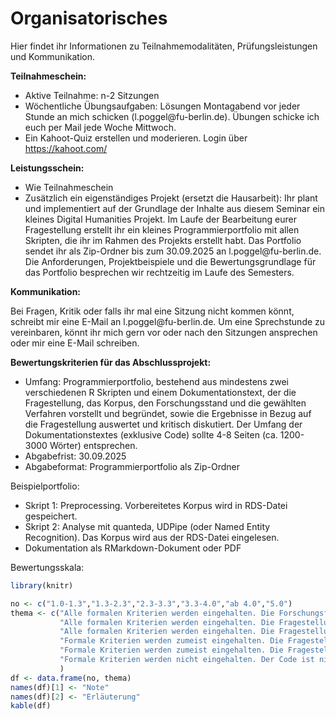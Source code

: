 # Organisatorisches {-} 

Hier findet ihr Informationen zu Teilnahmemodalitäten, Prüfungsleistungen und Kommunikation.

**Teilnahmeschein:**

* Aktive Teilnahme: n-2 Sitzungen 
* Wöchentliche Übungsaufgaben: Lösungen Montagabend vor jeder Stunde an mich schicken (l.poggel@fu-berlin.de). Übungen schicke ich euch per Mail jede Woche Mittwoch.
* Ein Kahoot-Quiz erstellen und moderieren. Login über [https://kahoot.com/](https://kahoot.com/)

**Leistungsschein:**

* Wie Teilnahmeschein
* Zusätzlich ein eigenständiges Projekt (ersetzt die Hausarbeit): Ihr plant und implementiert auf der Grundlage der Inhalte aus diesem Seminar ein kleines Digital Humanities Projekt. Im Laufe der Bearbeitung eurer Fragestellung erstellt ihr ein kleines Programmierportfolio mit allen Skripten, die ihr im Rahmen des Projekts erstellt habt. Das Portfolio sendet ihr als Zip-Ordner bis zum 30.09.2025 an l.poggel@fu-berlin.de. Die Anforderungen, Projektbeispiele und die Bewertungsgrundlage für das Portfolio besprechen wir rechtzeitig im Laufe des Semesters.

**Kommunikation:**

Bei Fragen, Kritik oder falls ihr mal eine Sitzung nicht kommen könnt, schreibt mir eine E-Mail an l.poggel@fu-berlin.de. Um eine Sprechstunde zu vereinbaren, könnt ihr mich gern vor oder nach den Sitzungen ansprechen oder mir eine E-Mail schreiben.

**Bewertungskriterien für das Abschlussprojekt:** 

* Umfang: Programmierportfolio, bestehend aus mindestens zwei verschiedenen R Skripten und einem Dokumentationstext, der die Fragestellung, das Korpus, den Forschungsstand und die gewählten Verfahren vorstellt und begründet, sowie die Ergebnisse in Bezug auf die Fragestellung auswertet und kritisch diskutiert. Der Umfang der Dokumentationstextes (exklusive Code) sollte 4-8 Seiten (ca. 1200-3000 Wörter) entsprechen.
* Abgabefrist: 30.09.2025
* Abgabeformat: Programmierportfolio als Zip-Ordner

Beispielportfolio: 

* Skript 1: Preprocessing. Vorbereitetes Korpus wird in RDS-Datei gespeichert. 
* Skript 2: Analyse mit quanteda, UDPipe (oder Named Entity Recognition). Das Korpus wird aus der RDS-Datei eingelesen. 
* Dokumentation als RMarkdown-Dokument oder PDF 

Bewertungsskala:

```r

library(knitr)

no <- c("1.0-1.3","1.3-2.3","2.3-3.3","3.3-4.0","ab 4.0","5.0")
thema <- c("Alle formalen Kriterien werden eingehalten. Die Forschungsfrage ist sinnvoll und mithilfe der gewählten Preprocessing- und Analyseverfahren sehr gut beantwortbar. Es gibt dabei unter den im Kurs kennengelernten Verfahren keine besser geeigneten Verfahren zur Beantwortung der Fragestellung. Die Wahl der verwendeten Verfahren, Vor- und Nachteile, die Aussagekraft sowie mögliche Auswirkungen auf die Beantwortung der Fragestellung werden kritisch diskutiert. Die Aussagekraft des Analyseverfahrens wird kritisch diskutiert. Die Ergebnisse werden in Bezug zum aktuellen  Forschungsstand gesetzt. Der Code ist ausführlich kommentiert. Fremder Code wird nur dann verwendet, wenn der Code für die Umsetzung von Aufgaben, die über die Inhalte im Seminar hinausgehen, gebraucht wird, oder, wenn der Code eine Verbesserung zu den im Seminar vorgestellten Vorgehen darstellt. Fremder Code wird immer zitiert. Der Code produziert keine Fehlermeldungen und folgt immer gängigen stilistischen Konventionen und Regeln.", 
           "Alle formalen Kriterien werden eingehalten. Die Fragestellung ist sinnvoll und mithilfe der gewählten Preprocessing- und Analyseverfahren beantwortbar, aber es gibt ein besser geeignetes Verfahren. Die Wahl des Verfahrens wird begründet, aber die Begründung ist nicht gänzlich überzeugend oder weniger wichtige  Konsequenzen der Entscheidung werden nicht diskutiert. Die Aussagekraft des Analyseverfahrens wird kritisch diskutiert. Die Ergebnisse werden in Bezug zum aktuellen  Forschungsstand gesetzt. Der Code ist ausführlich kommentiert. Fremder Code wird nur dann verwendet, wenn der Code für die Umsetzung von Aufgaben, die über die Inhalte im Seminar hinausgehen, gebraucht wird, oder, wenn der Code eine Verbesserung zu den im Seminar vorgestellten Vorgehen darstellt. Fremder Code wird immer zitiert. Der Code produziert keine Fehlermeldungen und folgt zumeist gängigen stilistischen Konventionen und Regeln.", 
           "Alle formalen Kriterien werden eingehalten. Die Fragestellung ist sinnvoll und mithilfe der gewählten Preprocessing- und Analyseverfahren beantwortbar, aber es gibt ein besser geeignetes Verfahren. Die Wahl des Verfahrens wird begründet, aber die Begründung ist nicht überzeugend. Der Code ist an den wichtigsten Stellen kommentiert. Fremder Code wird nur dann verwendet, wenn der Code für die Umsetzung von Aufgaben, die über die Inhalte im Seminar hinausgehen, gebraucht wird, oder, wenn der Code eine Verbesserung zu den im Seminar vorgestellten Vorgehen darstellt. Fremder Code wird immer zitiert.  Der Code produziert keine Fehlermeldungen.", 
           "Formale Kriterien werden zumeist eingehalten. Die Fragestellung ist teilweise mithilfe der gewählten Preprocessing- und Analyseverfahren beantwortbar. Die Wahl des Verfahrens wird begründet, aber die Begründung ist nicht überzeugend. Fremder Code wird immer zitiert. Der Code produziert keine Fehlermeldungen.", 
           "Formale Kriterien werden zumeist eingehalten. Die Fragestellung ist teilweise mithilfe der gewählten Preprocessing- und Analyseverfahren beantwortbar. Die Wahl des Verfahrens wird nicht begründet. Fremder Code wird  immer zitiert. Der Code produziert keine Fehlermeldungen.", 
           "Formale Kriterien werden nicht eingehalten. Der Code ist nicht ausführbar und enthält schwerwiegende Fehler. Die Fragestellung ist nicht sinnvoll gewählt und die gewählten Preprocessing- und Analyseverfahren sind nicht geeignet, um die Fragestellung zu bearbeiten."
           )
df <- data.frame(no, thema)
names(df)[1] <- "Note"
names(df)[2] <- "Erläuterung"
kable(df)


```
